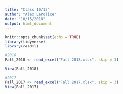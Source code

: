 ```yaml
---
title: "Class 10/13"
author: "Alex LaPolice"
date: "10/15/2018"
output: html_document
---
```


```r
knitr::opts_chunk$set(echo = TRUE)
library(tidyverse)
library(readxl)
```

```r
#2018
Fall_2018 <- read_excel("Fall 2018.xlsx", skip = 3)

View(Fall_2018)

#2017
Fall_2017 <- read_excel("Fall 2017.xlsx", skip = 3)
View(Fall_2017)
```

